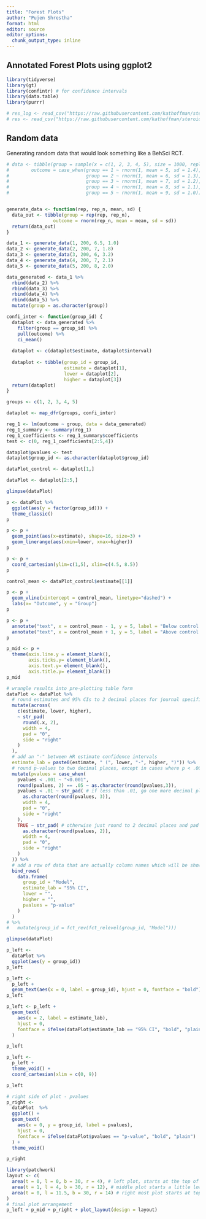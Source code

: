 ```yaml
---
title: "Forest Plots"
author: "Pujen Shrestha"
format: html
editor: source
editor_options: 
  chunk_output_type: inline
---
```


## Annotated Forest Plots using ggplot2

```r
library(tidyverse)
library(gt)
library(confintr) # for confidence intervals
library(data.table)
library(purrr)
```

```r
# res_log <- read_csv("https://raw.githubusercontent.com/kathoffman/steroids-trial-emulation/main/output/res_log.csv")
# res <- read_csv("https://raw.githubusercontent.com/kathoffman/steroids-trial-emulation/main/output/res.csv")
```

## Random data

Generating random data that would look something like a BehSci RCT.

```r
# data <- tibble(group = sample(x = c(1, 2, 3, 4, 5), size = 1000, replace = TRUE),
#        outcome = case_when(group == 1 ~ rnorm(1, mean = 5, sd = 1.4),
#                            group == 2 ~ rnorm(1, mean = 6, sd = 1.3),
#                            group == 3 ~ rnorm(1, mean = 7, sd = 1.2),
#                            group == 4 ~ rnorm(1, mean = 8, sd = 1.1),
#                            group == 5 ~ rnorm(1, mean = 9, sd = 1.0)))


generate_data <- function(rep, rep_n, mean, sd) {
  data_out <- tibble(group = rep(rep, rep_n),
                 outcome = rnorm(rep_n, mean = mean, sd = sd)) 
  return(data_out)
}

data_1 <- generate_data(1, 200, 6.5, 1.0)
data_2 <- generate_data(2, 200, 7, 1.8)
data_3 <- generate_data(3, 200, 6, 3.2)
data_4 <- generate_data(4, 200, 7, 2.1)
data_5 <- generate_data(5, 200, 8, 2.0)

data_generated <- data_1 %>% 
  rbind(data_2) %>% 
  rbind(data_3) %>% 
  rbind(data_4) %>% 
  rbind(data_5) %>% 
  mutate(group = as.character(group))

```

```r

confi_inter <- function(group_id) {
  dataplot <- data_generated %>% 
    filter(group == group_id) %>%
    pull(outcome) %>% 
    ci_mean()
  
  dataplot <- c(dataplot$estimate, dataplot$interval)
  
  dataplot <- tibble(group_id = group_id,
                     estimate = dataplot[1],
                     lower = dataplot[2],
                     higher = dataplot[3])
  return(dataplot)
}

groups <- c(1, 2, 3, 4, 5)

dataplot <- map_dfr(groups, confi_inter)

reg_1 <- lm(outcome ~ group, data = data_generated)
reg_1_summary <- summary(reg_1)
reg_1_coefficients <- reg_1_summary$coefficients
test <- c(0, reg_1_coefficients[2:5,4])

dataplot$pvalues <- test
dataplot$group_id <- as.character(dataplot$group_id)
```

```r
dataPlot_control <- dataplot[1,]

dataPlot <- dataplot[2:5,]
```

```r
glimpse(dataPlot)
```

```r
p <- dataPlot %>% 
  ggplot(aes(y = factor(group_id))) + 
  theme_classic()
p
```

```r
p <- p +
  geom_point(aes(x=estimate), shape=16, size=3) +
  geom_linerange(aes(xmin=lower, xmax=higher)) 
p
```

```r
p <- p +
  coord_cartesian(ylim=c(1,5), xlim=c(4.5, 8.5))
p
```

```r
control_mean <- dataPlot_control$estimate[[1]]

p <- p +
  geom_vline(xintercept = control_mean, linetype="dashed") +
  labs(x= "Outcome", y = "Group")
p
```

```r
p <- p +
  annotate("text", x = control_mean - 1, y = 5, label = "Below control mean") +
  annotate("text", x = control_mean + 1, y = 5, label = "Above control mean")
p
```

```r
p_mid <- p + 
  theme(axis.line.y = element_blank(),
        axis.ticks.y= element_blank(),
        axis.text.y= element_blank(),
        axis.title.y= element_blank())
p_mid
```

```r
# wrangle results into pre-plotting table form
dataPlot <- dataPlot %>% 
  # round estimates and 95% CIs to 2 decimal places for journal specifications
  mutate(across(
    c(estimate, lower, higher),
    ~ str_pad(
      round(.x, 2),
      width = 4,
      pad = "0",
      side = "right"
    )
  ),
  # add an "-" between HR estimate confidence intervals
  estimate_lab = paste0(estimate, " (", lower, "-", higher, ")")) %>% 
  # round p-values to two decimal places, except in cases where p < .001
  mutate(pvalues = case_when(
    pvalues < .001 ~ "<0.001",
    round(pvalues, 2) == .05 ~ as.character(round(pvalues,3)),
    pvalues < .01 ~ str_pad( # if less than .01, go one more decimal place
      as.character(round(pvalues, 3)),
      width = 4,
      pad = "0",
      side = "right"
    ),
    TRUE ~ str_pad( # otherwise just round to 2 decimal places and pad string so that .2 reads as 0.20
      as.character(round(pvalues, 2)),
      width = 4,
      pad = "0",
      side = "right"
    )
  )) %>% 
  # add a row of data that are actually column names which will be shown on the plot in the next step
  bind_rows(
    data.frame(
      group_id = "Model",
      estimate_lab = "95% CI",
      lower = "",
      higher = "",
      pvalues = "p-value"
    )
  ) 
# %>% 
#   mutate(group_id = fct_rev(fct_relevel(group_id, "Model")))

glimpse(dataPlot)
```

```r
p_left <-
  dataPlot %>% 
  ggplot(aes(y = group_id))
p_left
```

```r
p_left <- 
  p_left +
  geom_text(aes(x = 0, label = group_id), hjust = 0, fontface = "bold")
p_left
```

```r
p_left <- p_left +
  geom_text(
    aes(x = 2, label = estimate_lab),
    hjust = 0,
    fontface = ifelse(dataPlot$estimate_lab == "95% CI", "bold", "plain")
  )

p_left
```

```r
p_left <-
  p_left +
  theme_void() +
  coord_cartesian(xlim = c(0, 9))

p_left 
```

```r
# right side of plot - pvalues
p_right <-
  dataPlot  %>% 
  ggplot() +
  geom_text(
    aes(x = 0, y = group_id, label = pvalues),
    hjust = 0,
    fontface = ifelse(dataPlot$pvalues == "p-value", "bold", "plain")
  ) +
  theme_void() 

p_right
```

```r
library(patchwork)
layout <- c(
  area(t = 0, l = 0, b = 30, r = 4), # left plot, starts at the top of the page (0) and goes 30 units down and 3 units to the right
  area(t = 1, l = 4, b = 30, r = 12), # middle plot starts a little lower (t=1) because there's no title. starts 1 unit right of the left plot (l=4, whereas left plot is r=3), goes to the bottom of the page (30 units), and 6 units further over from the left plot (r=9 whereas left plot is r=3)
  area(t = 0, l = 11.5, b = 30, r = 14) # right most plot starts at top of page, begins where middle plot ends (l=9, and middle plot is r=9), goes to bottom of page (b=30), and extends two units wide (r=11)
)
# final plot arrangement
p_left + p_mid + p_right + plot_layout(design = layout)
```

